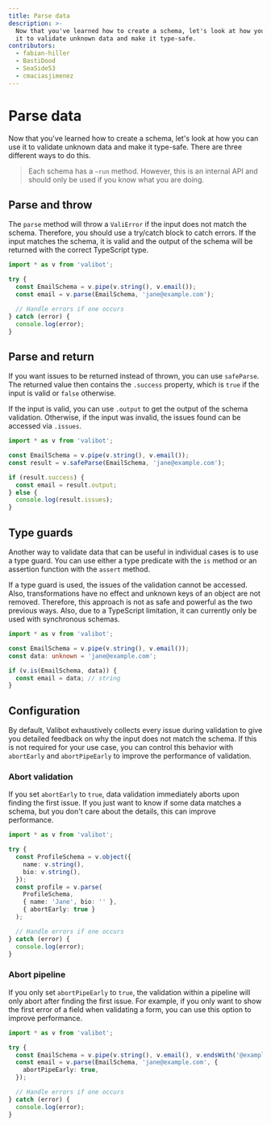 ```yaml
---
title: Parse data
description: >-
  Now that you've learned how to create a schema, let's look at how you can use
  it to validate unknown data and make it type-safe.
contributors:
  - fabian-hiller
  - BastiDood
  - SeaSide53
  - cmaciasjimenez
---
```



# Parse data

Now that you've learned how to create a schema, let's look at how you can use it to validate unknown data and make it type-safe. There are three different ways to do this.

> Each schema has a `~run` method. However, this is an internal API and should only be used if you know what you are doing.

## Parse and throw

The <Link href="/api/parse/">`parse`</Link> method will throw a <Link href="/api/ValiError/">`ValiError`</Link> if the input does not match the schema. Therefore, you should use a try/catch block to catch errors. If the input matches the schema, it is valid and the output of the schema will be returned with the correct TypeScript type.

```ts
import * as v from 'valibot';

try {
  const EmailSchema = v.pipe(v.string(), v.email());
  const email = v.parse(EmailSchema, 'jane@example.com');

  // Handle errors if one occurs
} catch (error) {
  console.log(error);
}
```

## Parse and return

If you want issues to be returned instead of thrown, you can use <Link href="/api/safeParse/">`safeParse`</Link>. The returned value then contains the `.success` property, which is `true` if the input is valid or `false` otherwise.

If the input is valid, you can use `.output` to get the output of the schema validation. Otherwise, if the input was invalid, the issues found can be accessed via `.issues`.

```ts
import * as v from 'valibot';

const EmailSchema = v.pipe(v.string(), v.email());
const result = v.safeParse(EmailSchema, 'jane@example.com');

if (result.success) {
  const email = result.output;
} else {
  console.log(result.issues);
}
```

## Type guards

Another way to validate data that can be useful in individual cases is to use a type guard. You can use either a type predicate with the <Link href="/api/is/">`is`</Link> method or an assertion function with the <Link href="/api/assert/">`assert`</Link> method.

If a type guard is used, the issues of the validation cannot be accessed. Also, transformations have no effect and unknown keys of an object are not removed. Therefore, this approach is not as safe and powerful as the two previous ways. Also, due to a TypeScript limitation, it can currently only be used with synchronous schemas.

```ts
import * as v from 'valibot';

const EmailSchema = v.pipe(v.string(), v.email());
const data: unknown = 'jane@example.com';

if (v.is(EmailSchema, data)) {
  const email = data; // string
}
```

## Configuration

By default, Valibot exhaustively collects every issue during validation to give you detailed feedback on why the input does not match the schema. If this is not required for your use case, you can control this behavior with `abortEarly` and `abortPipeEarly` to improve the performance of validation.

### Abort validation

If you set `abortEarly` to `true`, data validation immediately aborts upon finding the first issue. If you just want to know if some data matches a schema, but you don't care about the details, this can improve performance.

```ts
import * as v from 'valibot';

try {
  const ProfileSchema = v.object({
    name: v.string(),
    bio: v.string(),
  });
  const profile = v.parse(
    ProfileSchema,
    { name: 'Jane', bio: '' },
    { abortEarly: true }
  );

  // Handle errors if one occurs
} catch (error) {
  console.log(error);
}
```

### Abort pipeline

If you only set `abortPipeEarly` to `true`, the validation within a pipeline will only abort after finding the first issue. For example, if you only want to show the first error of a field when validating a form, you can use this option to improve performance.

```ts
import * as v from 'valibot';

try {
  const EmailSchema = v.pipe(v.string(), v.email(), v.endsWith('@example.com'));
  const email = v.parse(EmailSchema, 'jane@example.com', {
    abortPipeEarly: true,
  });

  // Handle errors if one occurs
} catch (error) {
  console.log(error);
}
```
